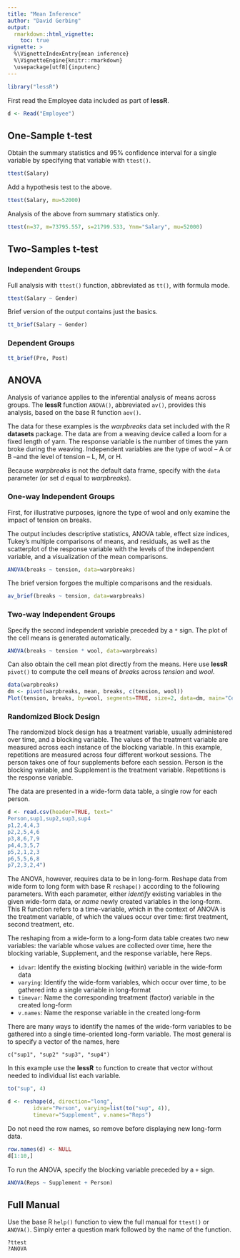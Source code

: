 ```yaml
---
title: "Mean Inference"
author: "David Gerbing"
output: 
  rmarkdown::html_vignette:
    toc: true
vignette: >
  %\VignetteIndexEntry{mean inference}
  %\VignetteEngine{knitr::rmarkdown}
  \usepackage[utf8]{inputenc}
---
```


```r
library("lessR")
```

First read the Employee data included as part of __lessR__.

```r
d <- Read("Employee")
```


## One-Sample t-test

Obtain the summary statistics and 95% confidence interval for a single variable by specifying that variable with `ttest()`.

```r
ttest(Salary)
```

Add a hypothesis test to the above.

```r
ttest(Salary, mu=52000)
```

Analysis of the above from summary statistics only.
 
```r
ttest(n=37, m=73795.557, s=21799.533, Ynm="Salary", mu=52000)
```



## Two-Samples t-test


### Independent Groups

Full analysis with `ttest()` function, abbreviated as `tt()`, with formula mode.

```r
ttest(Salary ~ Gender)
```

Brief version of the output contains just the basics.

```r
tt_brief(Salary ~ Gender)
```



### Dependent Groups

```r
tt_brief(Pre, Post)
```


## ANOVA


Analysis of variance applies to the inferential analysis of means across groups.  The __lessR__ function `ANOVA()`, abbreviated `av()`, provides this analysis, based on the base R function `aov()`.

The data for these examples is the _warpbreaks_ data set included with the R __datasets__ package. The data are from a weaving device called a loom for a fixed length of yarn. The response variable is the number of times the yarn broke during the weaving. Independent variables are the type of wool -- A or B --and the level of tension -- L, M, or H.

Because _warpbreaks_ is not the default data frame, specify with the `data` parameter (or set _d_ equal to _warpbreaks_). 


### One-way Independent Groups

First, for illustrative purposes, ignore the type of wool and only examine the impact of tension on breaks.

The output includes descriptive statistics, ANOVA table, effect size indices, Tukey's multiple comparisons of means, and residuals, as well as the scatterplot of the response variable with the levels of the independent variable, and a visualization of the mean comparisons.

```r
ANOVA(breaks ~ tension, data=warpbreaks)
```

The brief version forgoes the multiple comparisons and the residuals.

```r
av_brief(breaks ~ tension, data=warpbreaks)
```



### Two-way Independent Groups

Specify the second independent variable preceded by a `*` sign. The plot of the cell means is generated automatically.

```r
ANOVA(breaks ~ tension * wool, data=warpbreaks)
```

Can also obtain the cell mean plot directly from the means. Here use __lessR__ `pivot()` to compute the cell means of _breaks_ across _tension_ and _wool_.

```r
data(warpbreaks)
dm <- pivot(warpbreaks, mean, breaks, c(tension, wool))
Plot(tension, breaks, by=wool, segments=TRUE, size=2, data=dm, main="Cell Means")
```


### Randomized Block Design

The randomized block design has a treatment variable, usually administered over time, and a blocking variable. The values of the treatment variable are measured across each instance of the blocking variable. In this example, repetitions are measured across four different workout sessions. The person takes one of four supplements before each session. Person is the blocking variable, and Supplement is the treatment variable. Repetitions is the response variable.

The data are presented in a wide-form data table, a single row for each person.

```r
d <- read.csv(header=TRUE, text="
Person,sup1,sup2,sup3,sup4
p1,2,4,4,3
p2,2,5,4,6
p3,8,6,7,9
p4,4,3,5,7
p5,2,1,2,3
p6,5,5,6,8
p7,2,3,2,4")
```

The ANOVA, however, requires data to be in long-form. Reshape data from wide form to long form with base R `reshape()` according to the following parameters. With each parameter, either _identify_ existing variables in the given wide-form data, or _name_ newly created variables in the long-form. This R function refers to a time-variable, which in the context of ANOVA is the treatment variable, of which the values occur over time: first treatment, second treatment, etc. 

The reshaping from a wide-form to a long-form data table creates two new variables: the variable whose values are collected over time, here the blocking variable, Supplement, and the response variable, here Reps.

- `idvar`: Identify the existing blocking (within) variable in the wide-form data
- `varying`: Identify the wide-form variables, which occur over time, to be gathered into a single variable in long-format
- `timevar`: Name the corresponding treatment (factor) variable in the created long-form 
- `v.names`: Name the response variable in the created long-form

There are many ways to identify the names of the wide-form variables to be gathered into a single time-oriented long-form variable. The most general is to specify a vector of the names, here

```
c("sup1", "sup2" "sup3", "sup4")
```
In this example use the __lessR__ `to` function to create that vector without needed to individual list each variable.

```r
to("sup", 4)
```


```r
d <- reshape(d, direction="long",
        idvar="Person", varying=list(to("sup", 4)), 
        timevar="Supplement", v.names="Reps")
```


Do not need the row names, so remove before displaying new long-form data.

```r
row.names(d) <- NULL
d[1:10,]
```

To run the ANOVA, specify the blocking variable preceded by a `+` sign.

```r
ANOVA(Reps ~ Supplement + Person)
```


## Full Manual

Use the base R `help()` function to view the full manual for `ttest()` or `ANOVA()`. Simply enter a question mark followed by the name of the function.

```
?ttest
?ANOVA
```

